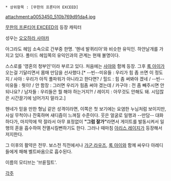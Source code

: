  * 상위항목 : [무한의 프론티어 EXCEED]
attachment:a0053450_510b769d91da4.jpg

[[무한의 프론티어 EXCEED]]의 등장 캐릭터

성우는 [[오오하라 사야카]]

아그라도 헤임 소속으로 간부중 한명. '헨네 발퀴리아'와 비슷한 유익인. 하얀날개를 가지고 있다. 폴미드 헤임쪽의 유익인과의 관계는 현재 불명이다.

스스로를 '영혼의 청부인'이라 부르고 있다. 처음에는 [[사야]]와 함께 등장. 그후 [[록 아이]]가 오는걸 기달리면서 몸매 만담을 선사했다.[* --빈--미유들 : 우리가 힘 좀 쓰면 이 정도지 / 사야 : 우리가 아직 풀파워가 아니라고 한다면? / 힐드 : 힘 좀 써봐야 겠네 / --빈--미유들 : 뭣이! / 안 함장 : 그러면 우리가 힘좀 써야 겠는데 / 카구야 : 전 좀 빼주시면 안되나요? / 남자들 : 우리들은 뭘 해야 하는거지?! / 레이지 : 아무것도 안해도 돼. 시덥찮은 시간끌기에 넘어가지 말라고.]

헨네가 믿을 만한 형님 같은 성격이라면, 이쪽은 첫 보기에는 요염한 누님처럼 보이지만, 사실 무척이나 잔혹하며 새디즘이 느껴질 수준이다. 웃은 얼굴로 일행과 --만담-- 대화하다가, 마지막에 딱 잘라서 아무 표정없이 '''"그럼 잘가"'''라면서 게이트를 발동시켜서 일행의 혼을 흡수하여 전멸시킬뻔하기도 한다. 그러나 때마침 [[아리스 레이지]]가 등장해서 저지한다.

그 이후의 활약은 전무. 보스전 직전에서나 [[가군 라우즈]], [[록 아이]]와 함께 싸우다 아레디들에게 패해 벨트바옴으로 흡수된다.


이름의 모티브는 '브륜힐트'. 

[[각주]]
